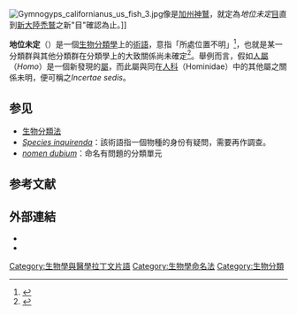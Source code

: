 {{Expand language|time=2020-01-26T06:23:34+00:00}}
{{Expand|time=2017-10-07T12:57:33+00:00}}
[[File:Gymnogyps_californianus_us_fish_3.jpg|thumb]]像是[[加州神鷲|加州神鷲]]，就定為''地位未定''[[目_(生物)|目]]直到[[新大陸禿鷲|新大陸禿鷲]]之新"目"確認為止。]]

'''地位未定'''（{{lang-la|''Incertae sedis''}}）是一個[[生物分類學|生物分類學]]上的[[術語|術語]]，意指「所處位置不明」<ref name=ICZN>{{cite web |url=http://www.nhm.ac.uk/hosted-sites/iczn/code/index.jsp?booksection=glossary&nfv=true |title=Glossary |work=[[International_Code_of_Zoological_Nomenclature|International Code of Zoological Nomenclature]] |publisher=[[International_Commission_on_Zoological_Nomenclature|International Commission on Zoological Nomenclature]] |accessdate=2011-06-12 |archive-date=2016-04-12 |archive-url=https://web.archive.org/web/20160412024301/http://www.nhm.ac.uk/hosted-sites/iczn/code/index.jsp?booksection=glossary&nfv=true |dead-url=no }}</ref>，也就是某一分類群與其他分類群在分類學上的大致關係尚未確定<ref>{{cite web |url=http://plants.usda.gov/faq.html |title=Frequently Asked Questions |work=PLANTS database |publisher=[[United_States_Department_of_Agriculture|United States Department of Agriculture]] |accessdate=2011-06-12 |archive-date=2017-08-01 |archive-url=https://web.archive.org/web/20170801161155/https://plants.usda.gov/faq.html |dead-url=no }}</ref>。舉例而言，假如[[人屬|人屬]]（''Homo''）是一個新發現的[[屬|屬]]，而此屬與同在[[人科|人科]]（Hominidae）中的其他屬之關係未明，便可稱之''Incertae sedis''。

== 参见 ==
* [[生物分類法|生物分類法]]
* ''[[Species_inquirenda|Species inquirenda]]''：該術語指一個物種的身份有疑問，需要再作調查。
* ''[[nomen_dubium|nomen dubium]]''：命名有問題的分類單元

== 参考文献 ==
{{Reflist}}

== 外部連結 ==
* {{wiktionary-inline}}
* {{Commons category-inline}}

[[Category:生物學與醫學拉丁文片語|Category:生物學與醫學拉丁文片語]]
[[Category:生物學命名法|Category:生物學命名法]]
[[Category:生物分類|Category:生物分類]]